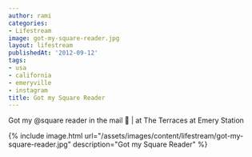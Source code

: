 ```yaml
---
author: rami
categories:
- Lifestream
image: got-my-square-reader.jpg
layout: lifestream
publishedAt: '2012-09-12'
tags:
- usa
- california
- emeryville
- instagram
title: Got my Square Reader
---
```


Got my @square reader in the mail 🙂 | at The Terraces at Emery Station

{% include image.html url="/assets/images/content/lifestream/got-my-square-reader.jpg" description="Got my Square Reader" %}